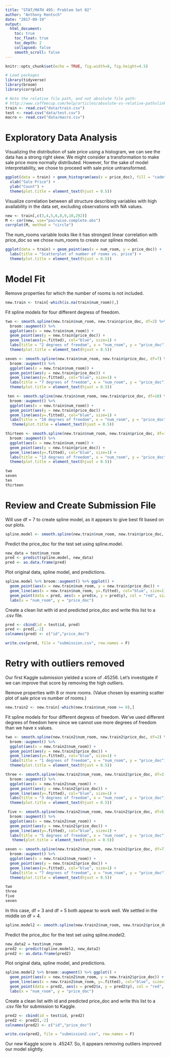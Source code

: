 ```yaml
---
title: "STAT/MATH 495: Problem Set 02"
author: "Anthony Rentsch"
date: "2017-09-19"
output:
  html_document:
    toc: true
    toc_float: true
    toc_depth: 2
    collapsed: false
    smooth_scroll: false
---
```


```r
knitr::opts_chunk$set(echo = TRUE, fig.width=8, fig.height=4.5)

# Load packages
library(tidyverse)
library(broom)
library(corrplot)

# Note the relative file path, and not absolute file path:
# http://www.coffeecup.com/help/articles/absolute-vs-relative-pathslinks/
train <- read.csv("data/train.csv")
test <- read.csv("data/test.csv")
macro <- read.csv("data/macro.csv")
```


# Exploratory Data Analysis

Visualizing the distribution of sale price using a histogram, we can see the data has a strong right skew. We might consider a transformation to make sale price more normally distributed. However, for the sake of model interpretability, we chose to proceed with sale price untransformed.
```r
ggplot(data = train) + geom_histogram(aes(x = price_doc), fill = "cadetblue3", bins = 60, color = "cadetblue4")+ ggtitle("Histogram of Home Prices") + 
  xlab("Sale Price") +
  ylab("Count") +
  theme(plot.title = element_text(hjust = 0.5))
```

Visualize correlation between all structure describing variables with high availability in the data set, excluding observations with NA values.
```r
new <- train[,c(3,4,5,6,8,9,10,292)]
M <- cor(new, use="pairwise.complete.obs")
corrplot(M, method = "circle")
```

The num_rooms variable looks like it has strongest linear correlation with price_doc so we chose num_rooms to create our splines model.
```r
ggplot(data = train) + geom_point(aes(x = num_room, y = price_doc)) + 
  labs(title = "Scatterplot of number of rooms vs. price") +
  theme(plot.title = element_text(hjust = 0.5))
```

# Model Fit

Remove properties for which the number of rooms is not included.
```r
new.train <- train[-which(is.na(train$num_room)),]
```

Fit spline models for four different degress of freedom.
```r
two <- smooth.spline(new.train$num_room, new.train$price_doc, df=2) %>%
  broom::augment() %>% 
  ggplot(aes(x = new.train$num_room)) +
  geom_point(aes(y = new.train$price_doc)) +
  geom_line(aes(y=.fitted), col="blue", size=1) +
  labs(title = "2 degrees of freedom", x = "num_room", y = "price_doc") +
  theme(plot.title = element_text(hjust = 0.5))

seven <- smooth.spline(new.train$num_room, new.train$price_doc, df=7) %>%
  broom::augment() %>% 
  ggplot(aes(x = new.train$num_room)) +
  geom_point(aes(y = new.train$price_doc)) +
  geom_line(aes(y=.fitted), col="blue", size=1) +
  labs(title = "7 degrees of freedom", x = "num_room", y = "price_doc") +
  theme(plot.title = element_text(hjust = 0.5))

 ten <- smooth.spline(new.train$num_room, new.train$price_doc, df=10) %>%
  broom::augment() %>% 
  ggplot(aes(x = new.train$num_room)) +
  geom_point(aes(y = new.train$price_doc)) +
  geom_line(aes(y=.fitted), col="blue", size=1) +
  labs(title = "10 degrees of freedom", x = "num_room", y = "price_doc") +
   theme(plot.title = element_text(hjust = 0.5))

thirteen <- smooth.spline(new.train$num_room, new.train$price_doc, df=13) %>%
  broom::augment() %>% 
  ggplot(aes(x = new.train$num_room)) +
  geom_point(aes(y = new.train$price_doc)) +
  geom_line(aes(y=.fitted), col="blue", size=1) +
  labs(title = "13 degrees of freedom", x = "num_room", y = "price_doc") +
  theme(plot.title = element_text(hjust = 0.5))

two
seven
ten
thirteen
```

# Review and Create Submission File

Will use df = 7 to create spline model, as it appears to give best fit based on our plots.
```r
spline.model <- smooth.spline(new.train$num_room, new.train$price_doc, df = 7)
```

Predict the price_doc for the test set using spline.model.
```r
new_data = test$num_room
pred <- predict(spline.model, new_data)
pred <- as.data.frame(pred)
```

Plot original data, spline model, and predictions.
```r
spline.model %>% broom::augment() %>% ggplot() +
  geom_point(aes(x = new.train$num_room, y = new.train$price_doc)) +
  geom_line(aes(x = new.train$num_room, y=.fitted), col="blue", size=1) +
  geom_point(data = pred, aes(x = pred$x, y = pred$y), col = "red", size = 3) +
  labs(x = "num_room", y = "price_doc")
```

Create a clean list with id and predicted price_doc and write this list to a .csv file.
```r
pred <- cbind(id = test$id, pred)
pred <- pred[,-2]
colnames(pred) <- c("id","price_doc")

write.csv(pred, file = "submission.csv", row.names = F)
```

# Retry with outliers removed

Our first Kaggle submission yielded a score of .45256. Let’s investigate if we can improve that score by removing the high outliers.

Remove properties with 8 or more rooms. (Value chosen by examing scatter plot of sale price vs number of rooms.)
```r
new.train2 <- new.train[-which(new.train$num_room >= 8),]
```

Fit spline models for four different degress of freedom. We’ve used different degrees of freedom here since we cannot use more degrees of freedom than we have x values.
```r
two <- smooth.spline(new.train2$num_room, new.train2$price_doc, df=2) %>%
  broom::augment() %>% 
  ggplot(aes(x = new.train2$num_room)) +
  geom_point(aes(y = new.train2$price_doc)) +
  geom_line(aes(y=.fitted), col="blue", size=1) +
  labs(title = "1 degrees of freedom", x = "num_room", y = "price_doc") +
  theme(plot.title = element_text(hjust = 0.5))

three <- smooth.spline(new.train2$num_room, new.train2$price_doc, df=3) %>%
  broom::augment() %>% 
  ggplot(aes(x = new.train2$num_room)) +
  geom_point(aes(y = new.train2$price_doc)) +
  geom_line(aes(y=.fitted), col="blue", size=1) +
  labs(title = "3 degrees of freedom", x = "num_room", y = "price_doc") +
  theme(plot.title = element_text(hjust = 0.5))

 five <- smooth.spline(new.train2$num_room, new.train2$price_doc, df=5) %>%
  broom::augment() %>% 
  ggplot(aes(x = new.train2$num_room)) +
  geom_point(aes(y = new.train2$price_doc)) +
  geom_line(aes(y=.fitted), col="blue", size=1) +
  labs(title = "5 degrees of freedom", x = "num_room", y = "price_doc") +
   theme(plot.title = element_text(hjust = 0.5))

seven <- smooth.spline(new.train2$num_room, new.train2$price_doc, df=7) %>%
  broom::augment() %>% 
  ggplot(aes(x = new.train2$num_room)) +
  geom_point(aes(y = new.train2$price_doc)) +
  geom_line(aes(y=.fitted), col="blue", size=1) +
  labs(title = "7 degrees of freedom", x = "num_room", y = "price_doc") +
  theme(plot.title = element_text(hjust = 0.5))

two
three
five
seven
```

In this case, df = 3 and df = 5 both appear to work well. We settled in the middle on df = 4.
```r
spline.model2 <- smooth.spline(new.train2$num_room, new.train2$price_doc, df = 4)
```

Predict the price_doc for the test set using spline.model2.
```r
new_data2 = test$num_room
pred2 <- predict(spline.model2, new_data2)
pred2 <- as.data.frame(pred2)
```

Plot original data, spline model, and predictions.
```r
spline.model2 %>% broom::augment() %>% ggplot() +
  geom_point(aes(x = new.train2$num_room, y = new.train2$price_doc)) +
  geom_line(aes(x = new.train2$num_room, y=.fitted), col="blue", size=1) +
  geom_point(data = pred2, aes(x = pred2$x, y = pred2$y), col = "red", size = 3) +
  labs(x = "num_room", y = "price_doc")
```

Create a clean list with id and predicted price_doc and write this list to a .csv file for submission to Kaggle.
```r
pred2 <- cbind(id = test$id, pred2)
pred2 <- pred2[,-2]
colnames(pred2) <- c("id","price_doc")

write.csv(pred2, file = "submission2.csv", row.names = F)
```

Our new Kaggle score is .45247. So, it appears removing outliers improved our model slightly.